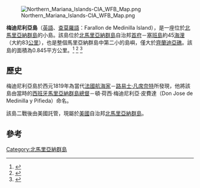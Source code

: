 {{Link style|time=2015-12-13T14:08:15+00:00}}
[[Image:Northern_Mariana_Islands-CIA_WFB_Map.png|thumb]]

'''梅迪尼利亞島'''（[[英語|英語]]、[[查莫羅語|查莫羅語]]：Farallon de Medinilla Island），是一座位於[[北馬里亞納群島|北馬里亞納群島]]的小島。該島位於[[北馬里亞納群島|北馬里亞納群島]]自治邦[[首府|首府]]－[[塞班島|塞班島]]約45[[海浬|海浬]]（大約83[[公里|公里]]），也是整個馬里亞納群島中第二小的島嶼，僅大於[[齊蘭迪亞礁|齊蘭迪亞礁]]。該島的面積為0.845平方公里。<ref>{{Cite web |url=http://www.oceandots.com/pacific/mariana/medinilla.php |title=存档副本 |accessdate=2012-01-26 |archive-date=2010-12-23 |archive-url=https://web.archive.org/web/20101223015139/http://www.oceandots.com/pacific/mariana/medinilla.php |dead-url=no }}</ref> <ref>{{Cite web |url=http://factfinder.census.gov/servlet/DTTable?_bm=y&-context=dt&-PANEL_ID=p_dt_geo_map&-ds_name=DEC_2000_IAMP&-CONTEXT=dt&-mt_name=DEC_2000_IAMP_P001&-tree_id=405&-all_geo_types=N&-redoLog=true&-errMsg=&-transpose=N&-geo_id=100%2410000US690859501001061&-geo_id=100%2410000US690859501001992&-search_results=04000US69&-format=&-_lang=en&-search_map_config=%7Cb%3D50%7Cl%3Den%7Ct%3D4001%7Czf%3D0.0%7Cms%3Dsel_00dec%7Cdw%3D0.9528487917191559%7Cdh%3D0.6838460131961157%7Cdt%3Dgov.census.aff.domain.map.EnglishMapExtent%7Cif%3Dgif%7Ccx%3D-67.48042614595042%7Ccy%3D18.385966173167105%7Czl%3D6%7Cpz%3D6%7Cbo%3D318%3A317%3A316%3A314%3A313%3A323%3A319%7Cbl%3D362%3A393%3A358%3A357%3A356%3A355%3A354%7Cft%3D350%3A349%3A335%3A389%3A388%3A332%3A331%7Cfl%3D381%3A403%3A204%3A380%3A369%3A379%3A368%7Cg%3D04000US72&-show_geoid=Y |title=Farallon de Medinilla: Blocks 1061 and 1992, Block Group 1, Census Tract 9501, Northern Islands Municipality, United States Census Bureau |access-date=2020-04-16 |archive-url=https://web.archive.org/web/20120105033050/http://factfinder.census.gov/servlet/DTTable?_bm=y |archive-date=2012-01-05 |dead-url=yes }}</ref> <ref>{{Cite web |url=http://gaebler.info/sonstiges/marianen.htm |title=Pascal Horst Lehne and Christoph Gäbler: ''Über die Marianen.'' Lehne-Verlag, Wohldorf in Germany 1972. |access-date=2012-01-26 |archive-url=https://web.archive.org/web/20140427193501/http://gaebler.info/sonstiges/marianen.htm |archive-date=2014-04-27 |dead-url=yes }}</ref>

==歷史==
梅迪尼利亞島於西元1819年為當代[[法國|法國]][[航海家|航海家]]－[[:en:Louis_de_Freycinet|路易士·凡席奈特]]所發現，他將該島由當時的[[西班牙|西班牙]][[馬里亞納群島|馬里亞納群島]][[總督|總督]]－頓·荷西·梅迪尼利亞·皮費達（Don Jose de Medinilla y Pifieda）命名。

該島二戰後由美國託管，現屬於[[美國|美國]]自治邦[[北馬里亞納群島|北馬里亞納群島]]。

==參考==
{{reflist}}


[[Category:北馬里亞納群島|Category:北馬里亞納群島]]